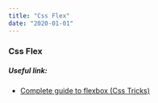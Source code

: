 ```yaml
---
title: "Css Flex"
date: "2020-01-01"
---
```


### Css Flex

##### Useful link:
- [Complete guide to flexbox (Css Tricks)](https://css-tricks.com/snippets/css/a-guide-to-flexbox/)

